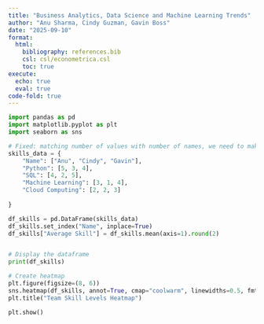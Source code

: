 ```yaml
---
title: "Business Analytics, Data Science and Machine Learning Trends"
author: "Anu Sharma, Cindy Guzman, Gavin Boss"
date: "2025-09-10"
format:
  html:
    bibliography: references.bib
    csl: csl/econometrica.csl
    toc: true
execute:
  echo: true
  eval: true
code-fold: true
---
```

```python
import pandas as pd
import matplotlib.pyplot as plt
import seaborn as sns

# Fixed: matching number of values with number of names, we need to make sure that we update these values and update the formatting, this is just a baseline to get it working
skills_data = {
    "Name": ["Anu", "Cindy", "Gavin"],
    "Python": [5, 3, 4],
    "SQL": [4, 2, 5],
    "Machine Learning": [3, 1, 4],
    "Cloud Computing": [2, 2, 3]
    
}

df_skills = pd.DataFrame(skills_data)
df_skills.set_index("Name", inplace=True)
df_skills["Average Skill"] = df_skills.mean(axis=1).round(2)


# Display the dataframe
print(df_skills)

# Create heatmap
plt.figure(figsize=(8, 6))
sns.heatmap(df_skills, annot=True, cmap="coolwarm", linewidths=0.5, fmt='0.2f')
plt.title("Team Skill Levels Heatmap")

plt.show()
```



